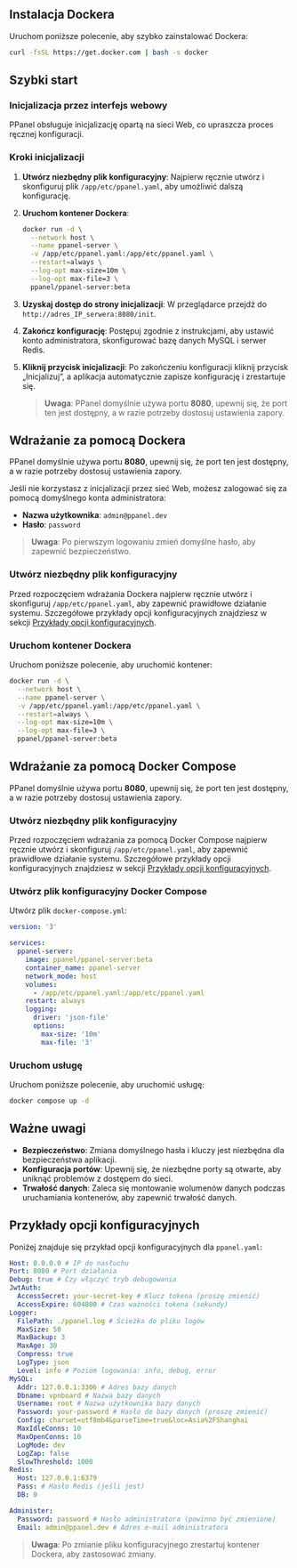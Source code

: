 ## Instalacja Dockera

Uruchom poniższe polecenie, aby szybko zainstalować Dockera:

```sh
curl -fsSL https://get.docker.com | bash -s docker
```

## Szybki start

### Inicjalizacja przez interfejs webowy

PPanel obsługuje inicjalizację opartą na sieci Web, co upraszcza proces ręcznej konfiguracji.

### Kroki inicjalizacji

1. **Utwórz niezbędny plik konfiguracyjny**: Najpierw ręcznie utwórz i skonfiguruj plik `/app/etc/ppanel.yaml`, aby umożliwić dalszą konfigurację.

2. **Uruchom kontener Dockera**:

   ```sh
   docker run -d \
     --network host \
     --name ppanel-server \
     -v /app/etc/ppanel.yaml:/app/etc/ppanel.yaml \
     --restart=always \
     --log-opt max-size=10m \
     --log-opt max-file=3 \
     ppanel/ppanel-server:beta
   ```

3. **Uzyskaj dostęp do strony inicjalizacji**: W przeglądarce przejdź do `http://adres_IP_serwera:8080/init`.

4. **Zakończ konfigurację**: Postępuj zgodnie z instrukcjami, aby ustawić konto administratora, skonfigurować bazę danych MySQL i serwer Redis.

5. **Kliknij przycisk inicjalizacji**: Po zakończeniu konfiguracji kliknij przycisk „Inicjalizuj”, a aplikacja automatycznie zapisze konfigurację i zrestartuje się.

   > **Uwaga**: PPanel domyślnie używa portu **8080**, upewnij się, że port ten jest dostępny, a w razie potrzeby dostosuj ustawienia zapory.

## Wdrażanie za pomocą Dockera

PPanel domyślnie używa portu **8080**, upewnij się, że port ten jest dostępny, a w razie potrzeby dostosuj ustawienia zapory.

Jeśli nie korzystasz z inicjalizacji przez sieć Web, możesz zalogować się za pomocą domyślnego konta administratora:

- **Nazwa użytkownika**: `admin@ppanel.dev`
- **Hasło**: `password`

> **Uwaga**: Po pierwszym logowaniu zmień domyślne hasło, aby zapewnić bezpieczeństwo.

### Utwórz niezbędny plik konfiguracyjny

Przed rozpoczęciem wdrażania Dockera najpierw ręcznie utwórz i skonfiguruj `/app/etc/ppanel.yaml`, aby zapewnić prawidłowe działanie systemu. Szczegółowe przykłady opcji konfiguracyjnych znajdziesz w sekcji [Przykłady opcji konfiguracyjnych](#przykłady-opcji-konfiguracyjnych).

### Uruchom kontener Dockera

Uruchom poniższe polecenie, aby uruchomić kontener:

```sh
docker run -d \
  --network host \
  --name ppanel-server \
  -v /app/etc/ppanel.yaml:/app/etc/ppanel.yaml \
  --restart=always \
  --log-opt max-size=10m \
  --log-opt max-file=3 \
  ppanel/ppanel-server:beta
```

## Wdrażanie za pomocą Docker Compose

PPanel domyślnie używa portu **8080**, upewnij się, że port ten jest dostępny, a w razie potrzeby dostosuj ustawienia zapory.

### Utwórz niezbędny plik konfiguracyjny

Przed rozpoczęciem wdrażania za pomocą Docker Compose najpierw ręcznie utwórz i skonfiguruj `/app/etc/ppanel.yaml`, aby zapewnić prawidłowe działanie systemu. Szczegółowe przykłady opcji konfiguracyjnych znajdziesz w sekcji [Przykłady opcji konfiguracyjnych](#przykłady-opcji-konfiguracyjnych).

### Utwórz plik konfiguracyjny Docker Compose

Utwórz plik `docker-compose.yml`:

```yaml
version: '3'

services:
  ppanel-server:
    image: ppanel/ppanel-server:beta
    container_name: ppanel-server
    network_mode: host
    volumes:
      - /app/etc/ppanel.yaml:/app/etc/ppanel.yaml
    restart: always
    logging:
      driver: 'json-file'
      options:
        max-size: '10m'
        max-file: '3'
```

### Uruchom usługę

Uruchom poniższe polecenie, aby uruchomić usługę:

```sh
docker compose up -d
```

## Ważne uwagi

- **Bezpieczeństwo**: Zmiana domyślnego hasła i kluczy jest niezbędna dla bezpieczeństwa aplikacji.
- **Konfiguracja portów**: Upewnij się, że niezbędne porty są otwarte, aby uniknąć problemów z dostępem do sieci.
- **Trwałość danych**: Zaleca się montowanie wolumenów danych podczas uruchamiania kontenerów, aby zapewnić trwałość danych.

## Przykłady opcji konfiguracyjnych

Poniżej znajduje się przykład opcji konfiguracyjnych dla `ppanel.yaml`:

```yaml
Host: 0.0.0.0 # IP do nasłuchu
Port: 8080 # Port działania
Debug: true # Czy włączyć tryb debugowania
JwtAuth:
  AccessSecret: your-secret-key # Klucz tokena (proszę zmienić)
  AccessExpire: 604800 # Czas ważności tokena (sekundy)
Logger:
  FilePath: ./ppanel.log # Ścieżka do pliku logów
  MaxSize: 50
  MaxBackup: 3
  MaxAge: 30
  Compress: true
  LogType: json
  Level: info # Poziom logowania: info, debug, error
MySQL:
  Addr: 127.0.0.1:3306 # Adres bazy danych
  Dbname: vpnboard # Nazwa bazy danych
  Username: root # Nazwa użytkownika bazy danych
  Password: your-password # Hasło do bazy danych (proszę zmienić)
  Config: charset=utf8mb4&parseTime=true&loc=Asia%2FShanghai
  MaxIdleConns: 10
  MaxOpenConns: 10
  LogMode: dev
  LogZap: false
  SlowThreshold: 1000
Redis:
  Host: 127.0.0.1:6379
  Pass: # Hasło Redis (jeśli jest)
  DB: 0

Administer:
  Password: password # Hasło administratora (powinno być zmienione)
  Email: admin@ppanel.dev # Adres e-mail administratora
```

> **Uwaga**: Po zmianie pliku konfiguracyjnego zrestartuj kontener Dockera, aby zastosować zmiany.


<Giscus />

